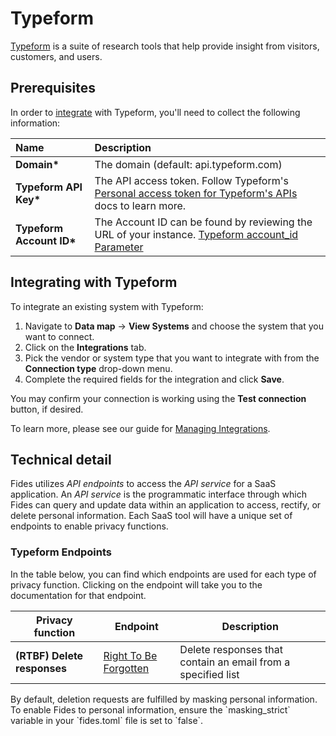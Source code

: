 
# Typeform

[Typeform](https://www.typeform.com/) is a suite of research tools that help provide insight from visitors, customers, and users.

## Prerequisites

In order to [integrate](../) with Typeform, you'll need to collect the following information:

| Name                      | Description                                                                                                                                                                         |
| :------------------------ | :---------------------------------------------------------------------------------------------------------------------------------------------------------------------------------- |
| **Domain\***              | The domain (default: api.typeform.com)                                                                                                                                              |
| **Typeform API Key\***    | The API access token. Follow Typeform's [Personal access token for Typeform's APIs](https://www.typeform.com/developers/get-started/personal-access-token/) docs to learn more.     |
| **Typeform Account ID\*** | The Account ID can be found by reviewing the URL of your instance. [Typeform account_id Parameter](https://community.typeform.com/typeform-developers-44/account-id-parameter-4027) |

## Integrating with Typeform

To integrate an existing system with Typeform:

1. Navigate to **Data map** → **View Systems** and choose the system that you want to connect.
2. Click on the **Integrations** tab.
3. Pick the vendor or system type that you want to integrate with from the **Connection type** drop-down menu.
4. Complete the required fields for the integration and click **Save**.

You may confirm your connection is working using the **Test connection** button, if desired.

To learn more, please see our guide for [Managing Integrations](/user-guides/integrations/manage-integrations).

## Technical detail

Fides utilizes _API endpoints_ to access the _API service_ for a SaaS application. An _API service_ is the programmatic interface through which Fides can query and update data within an application to access, rectify, or delete personal information. Each SaaS tool will have a unique set of endpoints to enable privacy functions.

### Typeform Endpoints

In the table below, you can find which endpoints are used for each type of privacy function. Clicking on the endpoint will take you to the documentation for that endpoint.

| Privacy function            | Endpoint                                                                                                | Description                                                  |
| --------------------------- | ------------------------------------------------------------------------------------------------------- | ------------------------------------------------------------ |
| **(RTBF) Delete responses** | [Right To Be Forgotten](https://www.typeform.com/developers/responses/reference/rtbf-delete-responses/) | Delete responses that contain an email from a specified list |

<Callout type="info" emoji="">
By default, deletion requests are fulfilled by masking personal information. To enable Fides to personal information, ensure the `masking_strict` variable in your `fides.toml` file is set to `false`.
</Callout>
